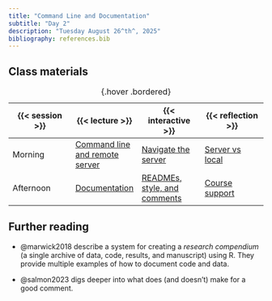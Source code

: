 ```yaml
---
title: "Command Line and Documentation"
subtitle: "Day 2"
description: "Tuesday August 26^th^, 2025"
bibliography: references.bib
---
```


## Class materials

| {{< session >}} | {{< lecture >}} | {{< interactive >}} | {{< reflection >}} |
|------------------|------------------|------------------|------------------|
| Morning | [Command line and remote server](lecture-slides/lecture-day2am-slides.qmd){target="_blank"} | [Navigate the server](interactive/interactive-day2am.qmd) | [Server vs local](https://forms.gle/bv8b1fjxFCjTZu9n8) |
| Afternoon | [Documentation](lecture-slides/lecture-day2pm-slides.qmd){target="_blank"} | [READMEs, style, and comments](interactive/interactive-day2pm.qmd) | [Course support](https://forms.gle/RTaLYEutqcyzmg5G6) |

: {.hover .bordered}

## Further reading

-   @marwick2018 describe a system for creating a *research compendium* (a single archive of data, code, results, and manuscript) using R. They provide multiple examples of how to document code and data.

-   @salmon2023 digs deeper into what does (and doesn't) make for a good comment.
